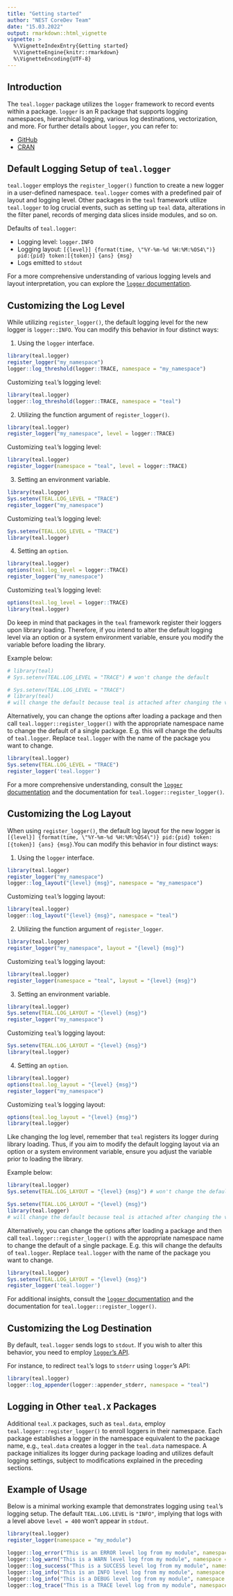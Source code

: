 ```yaml
---
title: "Getting started"
author: "NEST CoreDev Team"
date: "15.03.2022"
output: rmarkdown::html_vignette
vignette: >
  %\VignetteIndexEntry{Getting started}
  %\VignetteEngine{knitr::rmarkdown}
  %\VignetteEncoding{UTF-8}
---
```


## Introduction
The `teal.logger` package utilizes the `logger` framework to record events within a package. `logger` is an R package that supports logging namespaces, hierarchical logging, various log destinations, vectorization, and more. For further details about `logger`, you can refer to:

* [GitHub](https://github.com/daroczig/logger)
* [CRAN](https://CRAN.R-project.org/package=logger)

## Default Logging Setup of `teal.logger`
`teal.logger` employs the `register_logger()` function to create a new logger in a user-defined namespace. `teal.logger` comes with a predefined pair of layout and logging level. Other packages in the `teal` framework utilize `teal.logger` to log crucial events, such as setting up `teal` data, alterations in the filter panel, records of merging data slices inside modules, and so on.

Defaults of `teal.logger`:

* Logging level: `logger.INFO`
* Logging layout: `[{level}] {format(time, \"%Y-%m-%d %H:%M:%OS4\")} pid:{pid} token:[{token}] {ans} {msg}`
* Logs emitted to `stdout`

For a more comprehensive understanding of various logging levels and layout interpretation, you can explore the [`logger` documentation](https://daroczig.github.io/logger/articles/customize_logger.html).

## Customizing the Log Level

While utilizing `register_logger()`, the default logging level for the new logger is `logger::INFO`. You can modify this behavior in four distinct ways:

1. Using the `logger` interface.
```r
library(teal.logger)
register_logger("my_namespace")
logger::log_threshold(logger::TRACE, namespace = "my_namespace")
```
Customizing `teal`'s logging level:
```r
library(teal.logger)
logger::log_threshold(logger::TRACE, namespace = "teal")
```

2. Utilizing the function argument of `register_logger()`.
```r
library(teal.logger)
register_logger("my_namespace", level = logger::TRACE)
```
Customizing `teal`'s logging level:
```r
library(teal.logger)
register_logger(namespace = "teal", level = logger::TRACE)
```

3. Setting an environment variable.
```r
library(teal.logger)
Sys.setenv(TEAL.LOG_LEVEL = "TRACE")
register_logger("my_namespace")
```
Customizing `teal`'s logging level:
```r
Sys.setenv(TEAL.LOG_LEVEL = "TRACE")
library(teal.logger)
```

4. Setting an `option`.
```r
library(teal.logger)
options(teal.log_level = logger::TRACE)
register_logger("my_namespace")
```
Customizing `teal`'s logging level:
```r
options(teal.log_level = logger::TRACE)
library(teal.logger)
```

Do keep in mind that packages in the `teal` framework register their loggers upon library loading. Therefore, if you intend to alter the default logging level via an option or a system environment variable, ensure you modify the variable before loading the library.

Example below:
```r
# library(teal)
# Sys.setenv(TEAL.LOG_LEVEL = "TRACE") # won't change the default
```
```r
# Sys.setenv(TEAL.LOG_LEVEL = "TRACE")
# library(teal)
# will change the default because teal is attached after changing the variable
```

Alternatively, you can change the options after loading a package and then call `teal.logger::register_logger()` with the appropriate namespace name to change the default of a single package. E.g. this will change the defaults of
`teal.logger`. Replace `teal.logger` with the name of the package you want to change.
```r
library(teal.logger)
Sys.setenv(TEAL.LOG_LEVEL = "TRACE")
register_logger('teal.logger')
```

For a more comprehensive understanding, consult the [`logger` documentation](https://daroczig.github.io/logger/articles/customize_logger.html) and the documentation for `teal.logger::register_logger()`.

## Customizing the Log Layout
When using `register_logger()`, the default log layout for the new logger is `[{level}] {format(time, \"%Y-%m-%d %H:%M:%OS4\")} pid:{pid} token:[{token}] {ans} {msg}`.You can modify this behavior in four distinct ways:

1. Using the `logger` interface.
```r
library(teal.logger)
register_logger("my_namespace")
logger::log_layout("{level} {msg}", namespace = "my_namespace")
```
Customizing `teal`'s logging layout:
```r
library(teal.logger)
logger::log_layout("{level} {msg}", namespace = "teal")
```

2. Utilizing the function argument of `register_logger`.
```r
library(teal.logger)
register_logger("my_namespace", layout = "{level} {msg}")
```
Customizing `teal`'s logging layout:
```r
library(teal.logger)
register_logger(namespace = "teal", layout = "{level} {msg}")
```

3. Setting an environment variable.
```r
library(teal.logger)
Sys.setenv(TEAL.LOG_LAYOUT = "{level} {msg}")
register_logger("my_namespace")
```
Customizing `teal`'s logging layout:
```r
Sys.setenv(TEAL.LOG_LAYOUT = "{level} {msg}")
library(teal.logger)
```

4. Setting an `option`.
```r
library(teal.logger)
options(teal.log_layout = "{level} {msg}")
register_logger("my_namespace")
```
Customizing `teal`'s logging layout:
```r
options(teal.log_layout = "{level} {msg}")
library(teal.logger)
```

Like changing the log level, remember that `teal` registers its logger during library loading. Thus, if you aim to modify the default logging layout via an option or a system environment variable, ensure you adjust the variable prior to loading the library.

Example below:
```r
library(teal.logger)
Sys.setenv(TEAL.LOG_LAYOUT = "{level} {msg}") # won't change the default
```
```r
Sys.setenv(TEAL.LOG_LAYOUT = "{level} {msg}")
library(teal.logger)
# will change the default because teal is attached after changing the variable
```

Alternatively, you can change the options after loading a package and then call `teal.logger::register_logger()` with the appropriate namespace name to change the default of a single package. E.g. this will change the defaults of `teal.logger`. Replace `teal.logger` with the name of the package you want to change.
```r
library(teal.logger)
Sys.setenv(TEAL.LOG_LAYOUT = "{level} {msg}")
register_logger('teal.logger')
```

For additional insights, consult the [`logger` documentation](https://daroczig.github.io/logger/articles/customize_logger.html) and the documentation for `teal.logger::register_logger()`.

## Customizing the Log Destination
By default, `teal.logger` sends logs to `stdout`. If you wish to alter this behavior, you need to employ [`logger`'s API](https://daroczig.github.io/logger/articles/customize_logger.html#delivering-log-records-to-their-destination-1).

For instance, to redirect `teal`'s logs to `stderr` using `logger`'s API:
```r
library(teal.logger)
logger::log_appender(logger::appender_stderr, namespace = "teal")
```

## Logging in Other `teal.X` Packages
Additional `teal.X` packages, such as `teal.data`, employ `teal.logger::register_logger()` to enroll loggers in their namespace. Each package establishes a logger in the namespace equivalent to the package name, e.g., `teal.data` creates a logger in the `teal.data` namespace. A package initializes its logger during package loading and utilizes default logging settings, subject to modifications explained in the preceding sections.

## Example of Usage
Below is a minimal working example that demonstrates logging using `teal`'s logging setup. The default `TEAL.LOG.LEVEL` is `"INFO"`, implying that logs with a level above `level = 400` won't appear in `stdout`.
```r
library(teal.logger)
register_logger(namespace = "my_module")

logger::log_error("This is an ERROR level log from my module", namespace = "my_module") # 200
logger::log_warn("This is a WARN level log from my module", namespace = "my_module") # 300
logger::log_success("This is a SUCCESS level log from my module", namespace = "my_module") # 350
logger::log_info("This is an INFO level log from my module", namespace = "my_module") # 400
logger::log_info("This is a DEBUG level log from my module", namespace = "my_module") # 500
logger::log_trace("This is a TRACE level log from my module", namespace = "my_module") # 600
```

